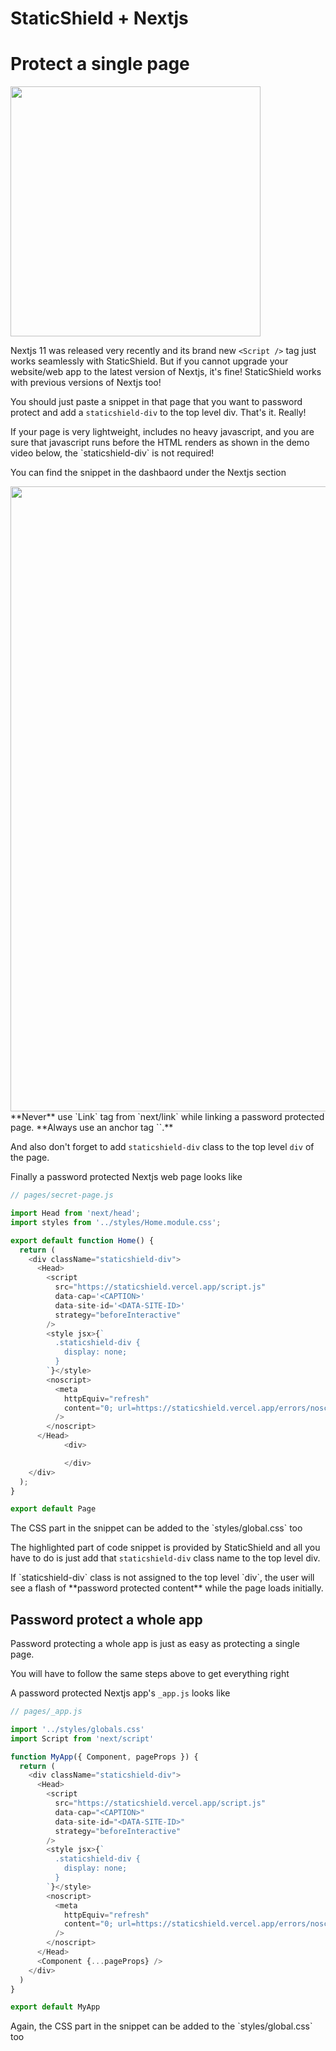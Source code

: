
# StaticShield + Nextjs

# Protect a single page

<Box t={30} b={30} l={-10}>
  <img src="/banners/nextjs-11.png" width="400px" />
</Box>

Nextjs 11 was released very recently and its brand new `<Script />` tag just works seamlessly with StaticShield.
But if you cannot upgrade your website/web app to the latest version of Nextjs, it's fine! StaticShield works with
previous versions of Nextjs too!

You should just paste a snippet in that page that you want to password protect and add a `staticshield-div`
to the top level div. That's it. Really!

<Callout emoji="💡">
  If your page is very lightweight, includes no heavy javascript, and you are
  sure that javascript runs before the HTML renders as shown in the demo video
  below, the `staticshield-div` is not required!
</Callout>

<NextjsDemo />

You can find the snippet in the dashbaord under the Nextjs section

<Box t={30} b={30} l={-10}>
  <img src="/snippets/nextjs.png" width="1000px" />
</Box>

<Callout emoji="☠️">
	**Never** use `Link` tag from `next/link` while linking a password protected page. **Always use an anchor tag `<a>`.**
</Callout>

And also don't forget to add `staticshield-div` class to the top level `div` of the page.

Finally a password protected Nextjs web page looks like

```js highlight=10,11,12,13,14,15,16,17,18,19,20,21,22,23,24,25,26
// pages/secret-page.js

import Head from 'next/head';
import styles from '../styles/Home.module.css';

export default function Home() {
  return (
    <div className="staticshield-div">
      <Head>
        <script
          src="https://staticshield.vercel.app/script.js"
          data-cap='<CAPTION>'
          data-site-id='<DATA-SITE-ID>'
          strategy="beforeInteractive"
        />
        <style jsx>{`
          .staticshield-div {
            display: none;
          }
        `}</style>
        <noscript>
          <meta
            httpEquiv="refresh"
            content="0; url=https://staticshield.vercel.app/errors/noscript"
          />
        </noscript>
      </Head>
			<div>

			</div>
    </div>
  );
}

export default Page
```

<Callout>
  The CSS part in the snippet can be added to the `styles/global.css` too
</Callout>

The highlighted part of code snippet is provided by StaticShield and all you have to do is just add that `staticshield-div`
class name to the top level div.

<Callout emoji="⚠️">
  If `staticshield-div` class is not assigned to the top level `div`, the user
  will see a flash of **password protected content** while the page loads
  initially.
</Callout>

## Password protect a whole app

Password protecting a whole app is just as easy as protecting a single page.

You will have to follow the same steps above to get everything right

A password protected Nextjs app's `_app.js` looks like

```js highlight=9,10,11,12,13,14,15,16,17,18,19,20,21,22,23,24,25
// pages/_app.js

import '../styles/globals.css'
import Script from 'next/script'

function MyApp({ Component, pageProps }) {
  return (
    <div className="staticshield-div">
      <Head>
        <script
          src="https://staticshield.vercel.app/script.js"
          data-cap="<CAPTION>"
          data-site-id="<DATA-SITE-ID>"
          strategy="beforeInteractive"
        />
        <style jsx>{`
          .staticshield-div {
            display: none;
          }
        `}</style>
        <noscript>
          <meta
            httpEquiv="refresh"
            content="0; url=https://staticshield.vercel.app/errors/noscript"
          />
        </noscript>
      </Head>
      <Component {...pageProps} />
    </div>
  )
}

export default MyApp
```

<Callout>
  Again, the CSS part in the snippet can be added to the `styles/global.css` too
</Callout>
